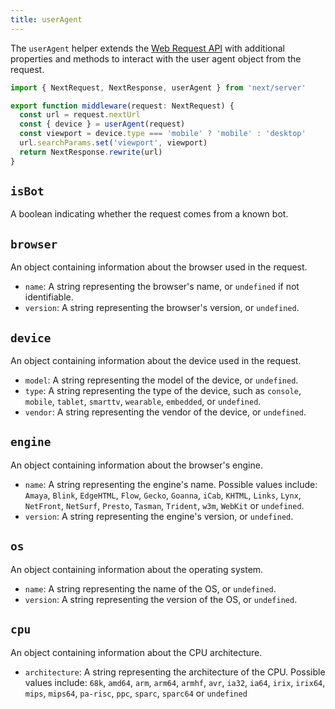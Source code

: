 ```yaml
---
title: userAgent
---
```


The `userAgent` helper extends the [Web Request API](https://developer.mozilla.org/docs/Web/API/Request) with additional properties and methods to interact with the user agent object from the request.

```ts filename="middleware.ts" {1,5}
import { NextRequest, NextResponse, userAgent } from 'next/server'

export function middleware(request: NextRequest) {
  const url = request.nextUrl
  const { device } = userAgent(request)
  const viewport = device.type === 'mobile' ? 'mobile' : 'desktop'
  url.searchParams.set('viewport', viewport)
  return NextResponse.rewrite(url)
}
```

## `isBot`

A boolean indicating whether the request comes from a known bot.

## `browser`

An object containing information about the browser used in the request.

- `name`: A string representing the browser's name, or `undefined` if not identifiable.
- `version`: A string representing the browser's version, or `undefined`.

## `device`

An object containing information about the device used in the request.

- `model`: A string representing the model of the device, or `undefined`.
- `type`: A string representing the type of the device, such as `console`, `mobile`, `tablet`, `smarttv`, `wearable`, `embedded`, or `undefined`.
- `vendor`: A string representing the vendor of the device, or `undefined`.

## `engine`

An object containing information about the browser's engine.

- `name`: A string representing the engine's name. Possible values include: `Amaya`, `Blink`, `EdgeHTML`, `Flow`, `Gecko`, `Goanna`, `iCab`, `KHTML`, `Links`, `Lynx`, `NetFront`, `NetSurf`, `Presto`, `Tasman`, `Trident`, `w3m`, `WebKit` or `undefined`.
- `version`: A string representing the engine's version, or `undefined`.

## `os`

An object containing information about the operating system.

- `name`: A string representing the name of the OS, or `undefined`.
- `version`: A string representing the version of the OS, or `undefined`.

## `cpu`

An object containing information about the CPU architecture.

- `architecture`: A string representing the architecture of the CPU. Possible values include: `68k`, `amd64`, `arm`, `arm64`, `armhf`, `avr`, `ia32`, `ia64`, `irix`, `irix64`, `mips`, `mips64`, `pa-risc`, `ppc`, `sparc`, `sparc64` or `undefined`
